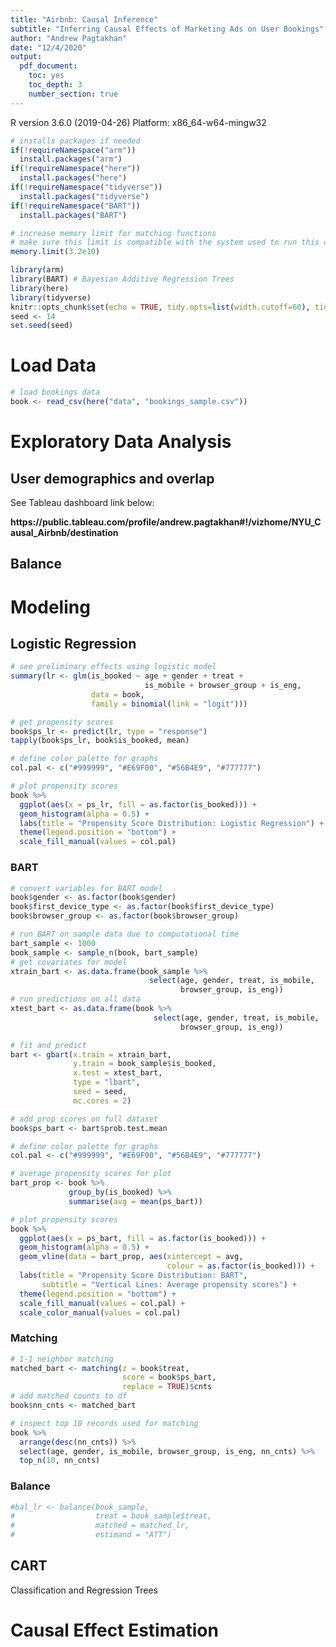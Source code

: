```yaml
---
title: "Airbnb: Causal Inference"
subtitle: "Inferring Causal Effects of Marketing Ads on User Bookings"
author: "Andrew Pagtakhan"
date: "12/4/2020"
output:
  pdf_document:
    toc: yes
    toc_depth: 3
    number_section: true
---
```


R version 3.6.0 (2019-04-26)
Platform: x86_64-w64-mingw32

```r
# installs packages if needed
if(!requireNamespace("arm"))
  install.packages("arm")
if(!requireNamespace("here"))
  install.packages("here")
if(!requireNamespace("tidyverse"))
  install.packages("tidyverse")
if(!requireNamespace("BART"))
  install.packages("BART")

# increase memory limit for matching functions
# make sure this limit is compatible with the system used to run this code
memory.limit(3.2e10)
```

```r
library(arm)
library(BART) # Bayesian Additive Regression Trees
library(here)
library(tidyverse)
knitr::opts_chunk$set(echo = TRUE, tidy.opts=list(width.cutoff=60), tidy=TRUE)
seed <- 14
set.seed(seed)
```


# Load Data

```r
# load bookings data
book <- read_csv(here("data", "bookings_sample.csv"))
```


# Exploratory Data Analysis

## User demographics and overlap
See Tableau dashboard link below:

**https://public.tableau.com/profile/andrew.pagtakhan#!/vizhome/NYU_Causal_Airbnb/destination**

## Balance

# Modeling

## Logistic Regression

```r
# see preliminary effects using logistic model
summary(lr <- glm(is_booked ~ age + gender + treat + 
                              is_mobile + browser_group + is_eng, 
                  data = book, 
                  family = binomial(link = "logit")))

# get propensity scores
book$ps_lr <- predict(lr, type = "response")
tapply(book$ps_lr, book$is_booked, mean)
```


```r
# define color palette for graphs
col.pal <- c("#999999", "#E69F00", "#56B4E9", "#777777")

# plot propensity scores
book %>% 
  ggplot(aes(x = ps_lr, fill = as.factor(is_booked))) +
  geom_histogram(alpha = 0.5) + 
  labs(title = "Propensity Score Distribution: Logistic Regression") + 
  theme(legend.position = "bottom") +
  scale_fill_manual(values = col.pal)
```


### BART

```r
# convert variables for BART model
book$gender <- as.factor(book$gender)
book$first_device_type <- as.factor(book$first_device_type)
book$browser_group <- as.factor(book$browser_group)
```

```r
# run BART on sample data due to computational time
bart_sample <- 1000
book_sample <- sample_n(book, bart_sample)
# get covariates for model
xtrain_bart <- as.data.frame(book_sample %>% 
                               select(age, gender, treat, is_mobile, 
                                      browser_group, is_eng))
# run predictions on all data
xtest_bart <- as.data.frame(book %>% 
                                select(age, gender, treat, is_mobile, 
                                      browser_group, is_eng))

# fit and predict
bart <- gbart(x.train = xtrain_bart,  
              y.train = book_sample$is_booked,
              x.test = xtest_bart,
              type = "lbart",
              seed = seed,
              mc.cores = 2)

# add prop scores on full dataset
book$ps_bart <- bart$prob.test.mean
```


```r
# define color palette for graphs
col.pal <- c("#999999", "#E69F00", "#56B4E9", "#777777")

# average propensity scores for plot
bart_prop <- book %>% 
             group_by(is_booked) %>% 
             summarise(avg = mean(ps_bart))

# plot propensity scores
book %>% 
  ggplot(aes(x = ps_bart, fill = as.factor(is_booked))) +
  geom_histogram(alpha = 0.5) + 
  geom_vline(data = bart_prop, aes(xintercept = avg, 
                                   colour = as.factor(is_booked))) +
  labs(title = "Propensity Score Distribution: BART",
       subtitle = "Vertical Lines: Average propensity scores") + 
  theme(legend.position = "bottom") +
  scale_fill_manual(values = col.pal) + 
  scale_color_manual(values = col.pal)
``` 



### Matching
```r
# 1-1 neighbor matching
matched_bart <- matching(z = book$treat, 
                         score = book$ps_bart, 
                         replace = TRUE)$cnts
# add matched counts to df
book$nn_cnts <- matched_bart
```

```r
# inspect top 10 records used for matching
book %>% 
  arrange(desc(nn_cnts)) %>% 
  select(age, gender, is_mobile, browser_group, is_eng, nn_cnts) %>% 
  top_n(10, nn_cnts)
```


### Balance
```r
#bal_lr <- balance(book_sample, 
#                  treat = book_sample$treat, 
#                  matched = matched_lr, 
#                  estimand = "ATT")
```



## CART
Classification and Regression Trees


# Causal Effect Estimation